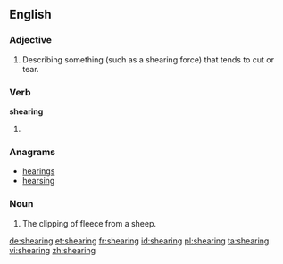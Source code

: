 ==English==

===Adjective===
{{en-adj|-}}

# Describing something (such as a shearing force) that tends to cut or tear.

===Verb===
'''shearing'''

# {{present participle of|[[shear]]}}

===Anagrams===
* [[hearings#English|hearings]]
* [[hearsing#English|hearsing]]

===Noun===
{{en-noun}}

# The clipping of fleece from a sheep.

[[de:shearing]]
[[et:shearing]]
[[fr:shearing]]
[[id:shearing]]
[[pl:shearing]]
[[ta:shearing]]
[[vi:shearing]]
[[zh:shearing]]